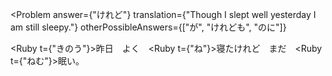 
<Problem
  answer={"けれど"}
  translation={"Though I slept well yesterday I am still sleepy."}
  otherPossibleAnswers={["が", "けれども", "のに"]}
>
  <Ruby t={"きのう"}>昨日</Ruby>　よく　<Ruby t={"ね"}>寝</Ruby>た<Hide>けれど</Hide>　まだ　<Ruby t={"ねむ"}>眠</Ruby>い。
</Problem>